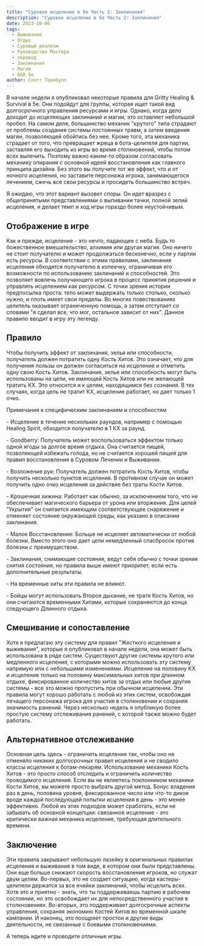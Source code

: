 ```yaml
---
title: "Суровое исцеление в 5e Часть 2: Заклинания"
description: "Суровое исцеление в 5e Часть 2: Заклинания"
date: 2023-10-06
tags:
  - Выживание
  - Отдых
  - Суровый реализм
  - Руководство Мастера
  - перевод
  - Заклинания
  - Магия
  - D&D 5e
author: Скотт Тернбулл
---
```


В начале недели я опубликовал некоторые правила для Gritty Healing & Survival в 5e. Они подойдут для группы, которая ищет такой вид долгосрочного управления ресурсами и игры. Однако, когда дело доходит до исцеляющих заклинаний и магии, это оставляет небольшой пробел. На самом деле, большинство механик "крутого" типа страдают от проблемы создания системы постоянных травм, а затем введения магии, позволяющей обойтись без нее. Кроме того, эта механика страдает от того, что превращает жреца в бота-целителя для партии, заставляя его выходить из игры во время столкновений, чтобы потом всех вылечить. Поэтому важно каким-то образом согласовать механику опирания с основной идеей восстановления как главного принципа дизайна. Без этого вы получите тот же эффект, что и от ночного исцеления, но заставите персонажа игрока, занимающегося лечением, сжечь все свои ресурсы и просидеть большинство встреч.

Я ожидаю, что этот вариант вызовет споры. Он идет вразрез с общепринятыми представлениями о выпивании тачки, полной зелий исцеления, и делает темп и ход игры гораздо более неустойчивым.

## Отображение в игре

Как и прежде, исцеление - это нечто, падающее с неба. Будь то божественное вмешательство, алхимия или другая магия. Оно ничего не стоит получателю и может продолжаться бесконечно, если у партии есть ресурсы. В соответствии с этими правилами, заклинания исцеления обходятся получателю в копеечку, ограничивая его возможности по использованию заклинаний и способностей. Это позволяет вовлечь получающего игрока в процесс принятия решения и управлять исцелением как ресурсом. С точки зрения истории предпосылка проста: тело может выдержать только столько, сколько нужно, и плоть имеет свои пределы. Во многих повествованиях целитель оказывает ограниченную помощь, а затем отступает со словами "я сделал все, что мог, остальное зависит от них". Данное правило вводит в игру эту легенду.

## Правило

Чтобы получить эффект от заклинания, зелья или способности, получатель должен потратить одну Кость Хитов. Это означает, что для получения пользы он должен согласиться на исцеление и отметить одну свою Кость Хитов. Заклинание, зелье или способность могут быть использованы на цели, не имеющей Кость Хитов или не желающей тратить КХ. Это относится и к целям, находящимся без сознания. В тех случаях, когда цель не тратит КХ, исцеление работает, но дает только 1 очко.

Примечания к специфическим заклинаниям и способностям

\- Исцеление в течение нескольких раундов, например с помощью Healing Spirit, обходится получателю в 1 КХ за раунд.

\- Goodberry: Получатель может воспользоваться эффектом только одной ягоды за долгое время отдыха. Она считается пищей, позволяющей избежать голода, но не считается хорошей пищей для правил восстановления в Суровом Лечении и Выживании.

\- Возложение рук: Получатель должен потратить Кость Хитов, чтобы получить несколько пунктов исцеления. В противном случае он может получить одно очко исцеления за действие без траты Кости Хитов.

\- Крошечная хижина: Работает как обычно, за исключением того, что не обеспечивает магического барьера от урона или вторжения. Для целей "Укрытия" он считается имеющим соответствующее снаряжение и отменяет состояние окружающей среды, как указано в описании заклинания.

\- Малое Восстановление: Больше не исцеляет автоматически от любой болезни. Вместо этого оно дает цели немедленный спасбросок против болезни с преимуществом.

\- Заклинания, снимающие состояния, ведут себя обычно с точки зрения снятия состояния, но правила выше имеют приоритет, если есть дополнительные результаты.

\- На временные хиты эти правила не влияют.

\- Бойцы могут использовать Второе дыхание, не тратя Кость Хитов, но они считаются временными Хитами, которые сохраняются до конца следующего Длинного отдыха.

## Смешивание и сопоставление

Хотя я предлагаю эту систему для правил "Жесткого исцеления и выживания", которые я опубликовал в начале недели, она может быть использована в ряде систем. Существуют другие системы крутого или медленного исцеления, с которыми можно использовать эту систему напрямую или с небольшими изменениями. Исцеление на половину КХ и исцеление только на половину максимальных хитов при длинном отдыхе, фиксированное количество хитов за отдых или любые другие системы - все это можно пропустить при обычном исцелении. Эти правила могут хорошо работать с любой из этих систем, освобождая лечащего персонажа игрока для участия в столкновении и сохраняя значимость ранений. Через несколько недель я опубликую более простую систему отслеживания ранений, с которой также можно будет работать.

## Альтернативное отслеживание

Основная цель здесь - ограничить исцеление так, чтобы оно не отменяло никаких долгосрочных правил исцеления и не сводило классы исцеления к ботам-лекарям. Использование механики Кость Хитов - это просто способ отследить и ограничить количество проводимого исцеления. Если вы не являетесь поклонником механики Кости Хитов, вы можете просто выбрать другой метод. Бонус владения раз в день, половина уровня, фиксированное число или что-то дикое вроде каждой последующей попытки исцеления в день - это менее эффективно. Любой из этих подходов может сработать, если не забывать об основной концепции: связанное исцеление - это критически важная механика исцеления, требующая длительного времени.

## Заключение

Эти правила закрывают небольшую лазейку в оригинальных правилах исцеления и выживания в том виде, в котором они были представлены. Они еще больше снижают скорость восстановления игроков, но служат двум целям. Во-первых, это не создает ситуацию, когда кастеры-целители держатся за все ячейки заклинаний, чтобы исцелить всех. Хотя это и приятно - знать, что ты поддерживаешь партию в рабочем состоянии, но это освобождает их для непосредственного участия в столкновениях. Во-вторых, это поддерживает долгосрочные аспекты управления, сохраняя экономию Костей Хитов во временной шкале кампании. И наконец, это поощряет простои и другие виды деятельности, не связанные с боевыми столкновениями.

А теперь идите и проводите отличные игры.
